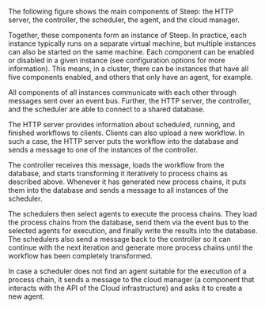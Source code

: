 
The following figure shows the main components of Steep: the HTTP server,
the controller, the scheduler, the agent, and the cloud manager.

<Architecture className="max-w-[17rem] mx-auto my-8 text-black dark:text-white" />

Together, these components form an instance of Steep. In practice, each
instance typically runs on a separate virtual machine, but multiple instances
can also be started on the same machine. Each component can be enabled or
disabled in a given instance (see <DocsLink href="#steepyaml">configuration options</DocsLink> 
for more information). This means, in a cluster, there can be instances
that have all five components enabled, and others that only have an agent,
for example.

All components of all instances communicate with each other through messages
sent over an event bus. Further, the HTTP server, the controller, and the
scheduler are able to connect to a shared database.

The HTTP server provides information about scheduled, running, and finished
workflows to clients. Clients can also upload a new workflow. In such a case,
the HTTP server puts the workflow into the database and sends a message to one
of the instances of the controller.

The controller receives this message, loads the workflow from the database,
and starts transforming it iteratively to process chains as
described <DocsLink href="#workflow-scheduling">above</DocsLink>.
Whenever it has generated new process chains, it puts them into the database
and sends a message to all instances of the scheduler.

The schedulers then select agents to execute the process chains. They load the
process chains from the database, send them via the event bus to the selected
agents for execution, and finally write the results into the database. The
schedulers also send a message back to the controller so it can continue with
the next iteration and generate more process chains until the workflow has been
completely transformed.

In case a scheduler does not find an agent suitable for the execution of a
process chain, it sends a message to the cloud manager (a component that
interacts with the API of the Cloud infrastructure) and asks it to create a
new agent.
